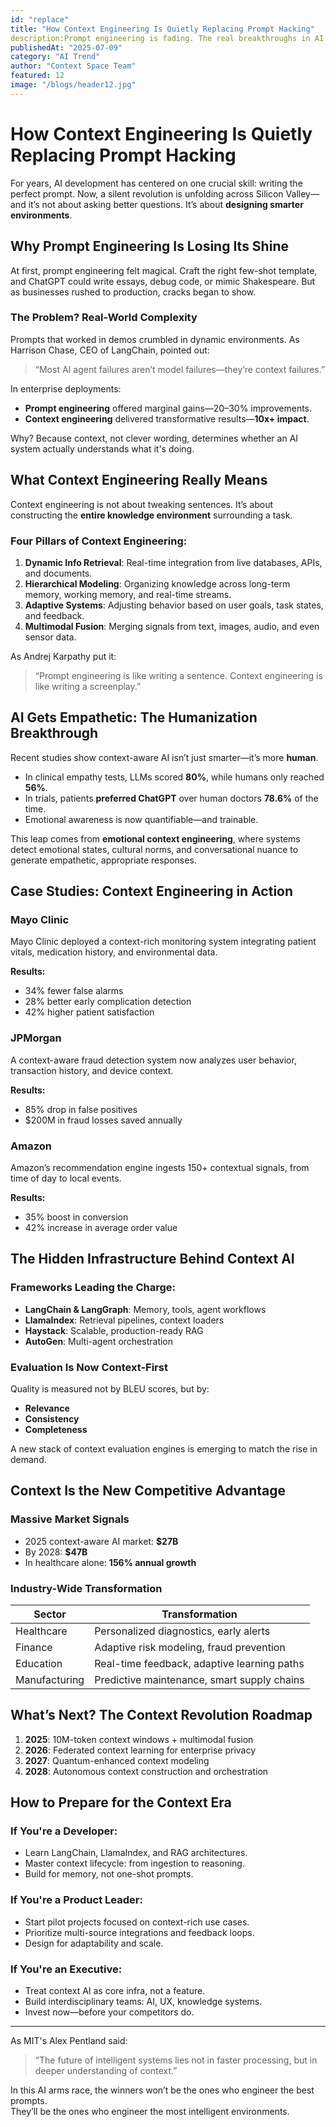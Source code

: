 ```yaml
---
id: "replace"
title: "How Context Engineering Is Quietly Replacing Prompt Hacking"
description:Prompt engineering is fading. The real breakthroughs in AI now come from context engineering—the discipline of designing intelligent, adaptive environments where LLMs can access, organize, and reason over the right information. "
publishedAt: "2025-07-09"
category: "AI Trend"
author: "Context Space Team"
featured: 12
image: "/blogs/header12.jpg"
---
```



# How Context Engineering Is Quietly Replacing Prompt Hacking

For years, AI development has centered on one crucial skill: writing the perfect prompt. Now, a silent revolution is unfolding across Silicon Valley—and it’s not about asking better questions. It’s about **designing smarter environments**. 

## Why Prompt Engineering Is Losing Its Shine

At first, prompt engineering felt magical. Craft the right few-shot template, and ChatGPT could write essays, debug code, or mimic Shakespeare. But as businesses rushed to production, cracks began to show.

### The Problem? Real-World Complexity

Prompts that worked in demos crumbled in dynamic environments. As Harrison Chase, CEO of LangChain, pointed out:  
> “Most AI agent failures aren’t model failures—they’re context failures.”

In enterprise deployments:
- **Prompt engineering** offered marginal gains—20–30% improvements.
- **Context engineering** delivered transformative results—**10x+ impact**.

Why? Because context, not clever wording, determines whether an AI system actually understands what it's doing.

## What Context Engineering Really Means

Context engineering is not about tweaking sentences. It’s about constructing the **entire knowledge environment** surrounding a task.

### Four Pillars of Context Engineering:
1. **Dynamic Info Retrieval**: Real-time integration from live databases, APIs, and documents.
2. **Hierarchical Modeling**: Organizing knowledge across long-term memory, working memory, and real-time streams.
3. **Adaptive Systems**: Adjusting behavior based on user goals, task states, and feedback.
4. **Multimodal Fusion**: Merging signals from text, images, audio, and even sensor data.

As Andrej Karpathy put it:
> “Prompt engineering is like writing a sentence. Context engineering is like writing a screenplay.”


## AI Gets Empathetic: The Humanization Breakthrough

Recent studies show context-aware AI isn’t just smarter—it’s more **human**.

- In clinical empathy tests, LLMs scored **80%**, while humans only reached **56%**.
- In trials, patients **preferred ChatGPT** over human doctors **78.6%** of the time.
- Emotional awareness is now quantifiable—and trainable.

This leap comes from **emotional context engineering**, where systems detect emotional states, cultural norms, and conversational nuance to generate empathetic, appropriate responses.


## Case Studies: Context Engineering in Action

### Mayo Clinic

Mayo Clinic deployed a context-rich monitoring system integrating patient vitals, medication history, and environmental data.

**Results:**
- 34% fewer false alarms
- 28% better early complication detection
- 42% higher patient satisfaction

### JPMorgan

A context-aware fraud detection system now analyzes user behavior, transaction history, and device context.

**Results:**
- 85% drop in false positives
- $200M in fraud losses saved annually

### Amazon

Amazon’s recommendation engine ingests 150+ contextual signals, from time of day to local events.

**Results:**
- 35% boost in conversion
- 42% increase in average order value


## The Hidden Infrastructure Behind Context AI

### Frameworks Leading the Charge:
- **LangChain & LangGraph**: Memory, tools, agent workflows
- **LlamaIndex**: Retrieval pipelines, context loaders
- **Haystack**: Scalable, production-ready RAG
- **AutoGen**: Multi-agent orchestration

### Evaluation Is Now Context-First

Quality is measured not by BLEU scores, but by:
- **Relevance**
- **Consistency**
- **Completeness**

A new stack of context evaluation engines is emerging to match the rise in demand.

## Context Is the New Competitive Advantage

### Massive Market Signals

- 2025 context-aware AI market: **$27B**
- By 2028: **$47B**
- In healthcare alone: **156% annual growth**

### Industry-Wide Transformation

| Sector            | Transformation                                    |
|-------------------|---------------------------------------------------|
| Healthcare         | Personalized diagnostics, early alerts           |
| Finance            | Adaptive risk modeling, fraud prevention         |
| Education          | Real-time feedback, adaptive learning paths      |
| Manufacturing      | Predictive maintenance, smart supply chains      |



## What’s Next? The Context Revolution Roadmap

1. **2025**: 10M-token context windows + multimodal fusion
2. **2026**: Federated context learning for enterprise privacy
3. **2027**: Quantum-enhanced context modeling
4. **2028**: Autonomous context construction and orchestration



## How to Prepare for the Context Era

### If You're a Developer:
- Learn LangChain, LlamaIndex, and RAG architectures.
- Master context lifecycle: from ingestion to reasoning.
- Build for memory, not one-shot prompts.

### If You're a Product Leader:
- Start pilot projects focused on context-rich use cases.
- Prioritize multi-source integrations and feedback loops.
- Design for adaptability and scale.

### If You're an Executive:
- Treat context AI as core infra, not a feature.
- Build interdisciplinary teams: AI, UX, knowledge systems.
- Invest now—before your competitors do.


---

As MIT's Alex Pentland said:
> “The future of intelligent systems lies not in faster processing, but in deeper understanding of context.”

In this AI arms race, the winners won’t be the ones who engineer the best prompts.  
They’ll be the ones who engineer the most intelligent environments.
